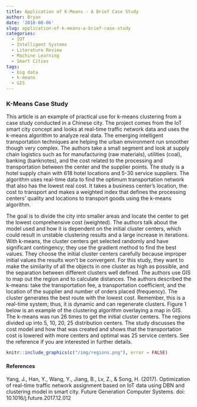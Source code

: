 ```yaml
---
title: Application of K-Means - A Brief Case Study
author: Bryan
date: '2018-08-06'
slug: application-of-k-means-a-brief-case-study
categories:
  - IOT
  - Intelligent Systems
  - Literature Review
  - Machine Learning
  - Smart Cities
tags:
  - big data
  - k-means
  - GIS
---
```


### K-Means Case Study

This article is an example of practical use for k-means clustering from a case study conducted in a Chinese city. The project comes from the IoT smart city concept and looks at real-time traffic network data and uses the k-means algorithm to analyze real data. The emerging intelligent transportation techniques are helping the urban environment run smoother though very complex. The authors take a small segment and look at supply chain logistics such as for manufacturing (raw materials), utilities (coal), banking (banknotes), and the cost related to the processing and transportation between the center and the supplier points. The study is a hotel supply chain with 618 hotel locations and 5-30 service suppliers. The algorithm uses real-time data to find the optimum transportation network that also has the lowest real cost. It takes a business center's location, the cost to transport and makes a weighted index that defines the processing centers' quality and locations to transport goods using the k-means algorithm. 

The goal is to divide the city into smaller areas and locate the center to get the lowest comprehensive cost (weighted). The authors talk about the model used and how it is dependent on the initial cluster centers, which could result in unstable clustering results and a large increase in iterations. With k-means, the cluster centers get selected randomly and have significant contingency; they use the gradient method to find the best values. They choose the initial cluster centers carefully because improper initial values the results won’t be convergent. For this study, they want to make the similarity of all the objects in one cluster as high as possible, and the separation between different clusters well defined. The authors use GIS to map out the region and to calculate distances. The authors described the k-means: take the transportation fee, a transportation coefficient, and the location of the supplier and number of orders placed (frequency). The cluster generates the best route with the lowest cost. Remember, this is a real-time system; thus, it is dynamic and can regenerate clusters. Figure 1 below is an example of the clustering algorithm overlaying a map in GIS. The k-means was run 26 times to get the initial cluster centers. The regions divided up into 5, 10, 20, 25 distribution centers. The study discusses the cost model and how that was created and shows that the transportation cost is lowered with more centers and optimal was 25 service centers. See the reference if you are interested in further details. 

```r
knitr::include_graphics(c("/img/regions.png"), error = FALSE)
```

#### References

Yang, J., Han, Y., Wang, Y., Jiang, B., Lv, Z., & Song, H. (2017). Optimization of real-time traffic network assignment based on IoT data using DBN and clustering model in smart city. Future Generation Computer Systems. doi: 10.1016/j.future.2017.12.012